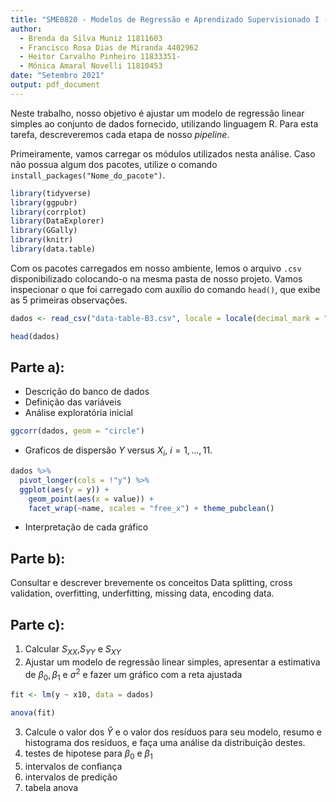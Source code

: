```yaml
---
title: "SME0820 - Modelos de Regressão e Aprendizado Supervisionado I - Trabalho I"
author: 
  - Brenda da Silva Muniz 11811603
  - Francisco Rosa Dias de Miranda 4402962
  - Heitor Carvalho Pinheiro 11833351-
  - Mônica Amaral Novelli 11810453
date: "Setembro 2021"
output: pdf_document
---
```



Neste trabalho, nosso objetivo é ajustar um modelo de regressão linear simples ao conjunto de dados fornecido, utilizando linguagem R. Para esta tarefa, descreveremos cada etapa de nosso *pipeline*.

Primeiramente, vamos carregar os módulos utilizados nesta análise. Caso não possua algum dos pacotes, utilize o comando `install_packages("Nome_do_pacote")`.


```r
library(tidyverse)
library(ggpubr)
library(corrplot)
library(DataExplorer)
library(GGally)
library(knitr)
library(data.table)

```

Com os pacotes carregados em nosso ambiente, lemos o arquivo `.csv` disponibilizado colocando-o na mesma pasta de nosso projeto. Vamos inspecionar o que foi carregado com auxílio do comando `head()`, que exibe as 5 primeiras observações.

```r
dados <- read_csv("data-table-B3.csv", locale = locale(decimal_mark = ","))

head(dados)
```
## Parte **a)**: 
  - Descrição do banco de dados
  - Definição das variáveis
  - Análise exploratória inicial
  
    
```r

ggcorr(dados, geom = "circle")

```

  - Graficos de dispersão $Y$ versus $X_i$, $i = 1, ..., 11.$
  
```r

dados %>%
  pivot_longer(cols = !"y") %>%
  ggplot(aes(y = y)) +
    geom_point(aes(x = value)) +
    facet_wrap(~name, scales = "free_x") + theme_pubclean()

```
  - Interpretação de cada gráfico
  
## Parte **b)**:

Consultar e descrever brevemente os conceitos Data splitting, cross validation, overfitting, underfitting, missing data, encoding data.

## Parte **c)**:
  1. Calcular $S_{XX}$,$S_{YY}$ e $S_{XY}$
  2. Ajustar um modelo de regressão linear simples, apresentar a estimativa de $\beta_0, \beta_1$ e $\sigma^2$ e fazer um gráfico com a reta ajustada
  
```r
fit <- lm(y ~ x10, data = dados)

anova(fit)

```
  
  
  3. Calcule o valor dos $\hat{Y}$ e o valor dos resíduos para seu modelo, resumo e histograma dos resíduos, e faça uma análise da distribuição destes.
  4. testes de hipotese para $\beta_0$ e $\beta_1$
  5. intervalos de confiança
  6. intervalos de predição
  7. tabela anova         
